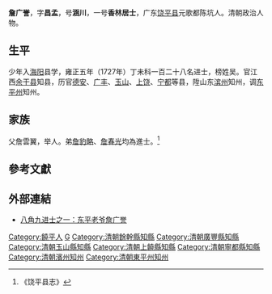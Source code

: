 '''詹广誉'''，字'''昌孟'''，号'''涵川'''，一号'''香林居士'''，广东[[饶平县|饶平县]]元歌都陈坑人。清朝政治人物。

==生平==
少年入[[海阳县_(东晋)|海阳]]县学，雍正五年（1727年）丁未科一百二十八名进士，榜姓吴。官江西[[余干县|余干县]]知县，历官[[德安县|德安]]、[[广丰县|广丰]]、[[玉山县|玉山]]、[[上饶县|上饶]]、[[宁都县|宁都]]等县，陞山东[[滨州|滨州]]知州，调[[东平州|东平州]]知州。

==家族==
父詹雲翼，举人。弟[[詹豹略|詹豹略]]、[[詹春光|詹春光]]均為進士。<ref>《饶平县志》</ref>

==參考文獻==
{{reflist}}

==外部連結==
*[https://web.archive.org/web/20170217223808/http://www.iraoping.com/html/kejia/20014.html 八角九进士之一：东平老爷詹广誉]

{{雍正五年丁未科殿試金榜}}

{{Authority control}}

{{DEFAULTSORT:Zhan詹}}
[[Category:饒平人|Category:饒平人]]
[[Category:詹姓|G]]
[[Category:清朝餘幹縣知縣|Category:清朝餘幹縣知縣]]
[[Category:清朝廣豐縣知縣|Category:清朝廣豐縣知縣]]
[[Category:清朝玉山縣知縣|Category:清朝玉山縣知縣]]
[[Category:清朝上饒縣知縣|Category:清朝上饒縣知縣]]
[[Category:清朝寧都縣知縣|Category:清朝寧都縣知縣]]
[[Category:清朝濱州知州|Category:清朝濱州知州]]
[[Category:清朝東平州知州|Category:清朝東平州知州]]